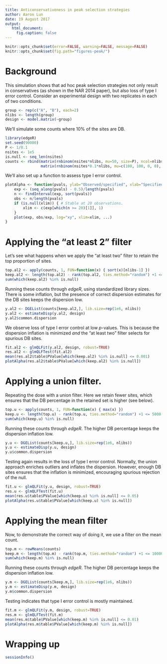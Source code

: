 ```yaml
---
title: Anticonservativeness in peak selection strategies
author: Aaron Lun
date: 19 August 2017
output: 
   html_document:
     fig.caption: false
---
```


```r
knitr::opts_chunk$set(error=FALSE, warning=FALSE, message=FALSE)
knitr::opts_chunk$set(fig.path="figures-peak/")
```

# Background 

This simulation shows that ad hoc peak selection strategies not only result in conservatives (as shown in the NAR 2014 paper), but also loss of type I error control.
Consider an experimental design with two replicates in each of two conditions.

```r
group <- rep(c("A", "B"), each=2)
nlibs <- length(group)
design <- model.matrix(~group)
```

We'll simulate some counts where 10% of the sites are DB.

```r
library(edgeR)
set.seed(90000)
P <- 1/0.1
nsites <- 1e5
is.null <- seq_len(nsites)
counts <- rbind(matrix(rnbinom(nsites*nlibs, mu=50, size=P), ncol=nlibs, byrow=TRUE),
                matrix(rnbinom(nsites*0.1*nlibs, mu=c(100, 100, 0, 0), size=P), ncol=nlibs, byrow=TRUE))
```

We'll also set up a function to assess type I error control.

```r
plotAlpha <- function(pvals, ylab="Observed/specified", xlab="Specified", xlim=NULL, ...) {
    exp <- (seq_along(pvals) - 0.5)/length(pvals)
    n <- findInterval(exp, sort(pvals))
    obs <- n/length(pvals)
    if (is.null(xlim)) { # Stable at 20 observations.
        xlim <- c(exp[which(n >= 20)[1]], 1)
    }
    plot(exp, obs/exp, log="xy", xlim=xlim, ...)
}
```


# Applying the "at least 2" filter

Let's see what happens when we apply the "at least two" filter to retain the top proportion of sites.

```r
top.al2 <- apply(counts, 1, FUN=function(x) { sort(x)[nlibs-1] })
keep.al2 <- length(top.al2) - rank(top.al2, ties.method="random") +1 <= 20000
sum(which(keep.al2) %in% is.null)
```

Running these counts through _edgeR_, using standardized library sizes.
There is some inflation, but the presence of correct dispersion estimates for the DB sites keeps the dispersion low.

```r
y.al2 <- DGEList(counts[keep.al2,], lib.size=rep(1e6, nlibs))
y.al2 <- estimateDisp(y.al2, design)
y.al2$common.dispersion
```

We observe loss of type I error control at low _p_-values.
This is because the dispersion inflation is minimized _and_ the "at least two" filter selects for spurious DB sites.

```r
fit.al2 <- glmQLFit(y.al2, design, robust=TRUE)
res.al2 <- glmQLFTest(fit.al2)
mean(res.al2$table$PValue[which(keep.al2) %in% is.null] <= 0.001)
plotAlpha(res.al2$table$PValue[which(keep.al2) %in% is.null])
```

# Applying a union filter.

Repeating the dose with a union filter.
Here we retain fewer sites, which ensures that the DB percentage in the retained set is higher (see below).

```r
top.u <- apply(counts, 1, FUN=function(x) { max(x) })
keep.u <- length(top.u) - rank(top.u, ties.method="random") +1 <= 5000
sum(which(keep.u) %in% is.null)
```

Running these counts through _edgeR_.
The higher DB percentage keeps the dispersion inflation low.

```r
y.u <- DGEList(counts[keep.u,], lib.size=rep(1e6, nlibs))
y.u <- estimateDisp(y.u, design)
y.u$common.dispersion
```

Testing again results in the loss of type I error control.
Normally, the union approach enriches outliers and inflates the dispersion.
However, enough DB sites ensures that the inflation is minimized, encouraging spurious rejection of the null.

```r
fit.u <- glmQLFit(y.u, design, robust=TRUE)
res.u <- glmQLFTest(fit.u)
mean(res.u$table$PValue[which(keep.u) %in% is.null] <= 0.05)
plotAlpha(res.u$table$PValue[which(keep.u) %in% is.null])
```

# Applying the mean filter

Now, to demonstrate the correct way of doing it, we use a filter on the mean count.

```r
top.m <- rowMeans(counts)
keep.m <- length(top.m) - rank(top.m, ties.method="random") +1 <= 10000
sum(which(keep.m) %in% is.null)
```

Running these counts through _edgeR_.
The higher DB percentage keeps the dispersion inflation low.

```r
y.m <- DGEList(counts[keep.m,], lib.size=rep(1e6, nlibs))
y.m <- estimateDisp(y.m, design)
y.m$common.dispersion
```

Testing indicates that type I error control is mostly maintained.

```r
fit.m <- glmQLFit(y.m, design, robust=TRUE)
res.m <- glmQLFTest(fit.m)
mean(res.m$table$PValue[which(keep.m) %in% is.null] <= 0.01)
plotAlpha(res.m$table$PValue[which(keep.m) %in% is.null])
```

# Wrapping up

```r
sessionInfo()
```

